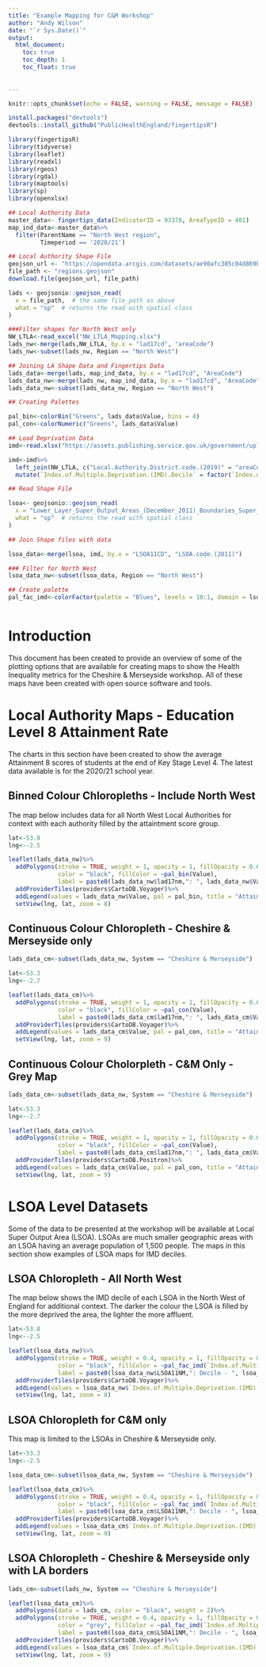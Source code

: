 ```yaml
---
title: "Example Mapping for C&M Workshop"
author: "Andy Wilson"
date: "`r Sys.Date()`"
output:
  html_document:
    toc: true
    toc_depth: 1
    toc_float: true
    
    
---
```


```r
knitr::opts_chunk$set(echo = FALSE, warning = FALSE, message = FALSE)

install.packages("devtools")
devtools::install_github("PublicHealthEngland/fingertipsR")

library(fingertipsR)
library(tidyverse)
library(leaflet)
library(readxl)
library(rgeos)
library(rgdal)
library(maptools)
library(sp)
library(openxlsx)
```


```r
## Local Authority Data
master_data<- fingertips_data(IndicatorID = 93378, AreaTypeID = 401)
map_ind_data<-master_data%>%
  filter(ParentName == "North West region",
         Timeperiod == '2020/21')

## Local Authority Shape File
geojson_url <- "https://opendata.arcgis.com/datasets/ae90afc385c04d869bc8cf8890bd1bcd_4.geojson"
file_path <- "regions.geojson"
download.file(geojson_url, file_path)

lads <- geojsonio::geojson_read(
  x = file_path,  # the same file_path as above
  what = "sp"  # returns the read with spatial class
)

###Filter shapes for North West only
NW_LTLA<-read_excel("NW_LTLA_Mapping.xlsx")
lads_nw<-merge(lads,NW_LTLA, by.x = "lad17cd", "areaCode")
lads_nw<-subset(lads_nw, Region == "North West")

## Joining LA Shape Data and Fingertips Data
lads_data<-merge(lads, map_ind_data, by.x = "lad17cd", "AreaCode")
lads_data_nw<-merge(lads_nw, map_ind_data, by.x = "lad17cd", "AreaCode")
lads_data_nw<-subset(lads_data_nw, Region == "North West")

## Creating Palettes

pal_bin<-colorBin("Greens", lads_data$Value, bins = 4)
pal_con<-colorNumeric("Greens", lads_data$Value)


```

```r

## Load Deprivation Data
imd<-read.xlsx("https://assets.publishing.service.gov.uk/government/uploads/system/uploads/attachment_data/file/833970/File_1_-_IMD2019_Index_of_Multiple_Deprivation.xlsx", sheet = 2)

imd<-imd%>%
  left_join(NW_LTLA, c("Local.Authority.District.code.(2019)" = "areaCode"))%>%
  mutate(`Index.of.Multiple.Deprivation.(IMD).Decile` = factor(`Index.of.Multiple.Deprivation.(IMD).Decile`))

## Read Shape File

lsoa<- geojsonio::geojson_read(
  x = "Lower_Layer_Super_Output_Areas_(December_2011)_Boundaries_Super_Generalised_Clipped_(BSC)_EW_V3.geojson",  # the same file_path as above
  what = "sp"  # returns the read with spatial class
)

## Join Shape files with data

lsoa_data<-merge(lsoa, imd, by.x = "LSOA11CD", "LSOA.code.(2011)")

### Filter for North West
lsoa_data_nw<-subset(lsoa_data, Region == "North West")

## Create palette
pal_fac_imd<-colorFactor(palette = "Blues", levels = 10:1, domain = lsoa_data_nw$`Index.of.Multiple.Deprivation.(IMD).Decile`)



```


# Introduction
This document has been created to provide an overview of some of the plotting options that are available for creating maps to show the Health Inequality metrics for the Cheshire & Merseyside workshop. All of these maps have been created with open source software and tools.

# Local Authority Maps - Education Level 8 Attainment Rate {.tabset .tabset-fate}
The charts in this section have been created to show the average Attainment 8 scores of students at the end of Key Stage Level 4. The latest data available is for the 2020/21 school year.

## Binned Colour Chloropleths - Include North West
The map below includes data for all North West Local Authorities for context with each authority filled by the attaintment score group.

```r


lat<-53.8
lng<--2.5

leaflet(lads_data_nw)%>%
  addPolygons(stroke = TRUE, weight = 1, opacity = 1, fillOpacity = 0.6,
              color = "black", fillColor = ~pal_bin(Value),
              label = paste0(lads_data_nw$lad17nm,": ", lads_data_nw$Value," - (", round(lads_data_nw$LowerCI95.0limit,1)," - ",round(lads_data_nw$UpperCI95.0limit,1), ")"))%>%
  addProviderTiles(providers$CartoDB.Voyager)%>%
  addLegend(values = lads_data_nw$Value, pal = pal_bin, title = "Attainment Score",position = "topright")%>%
  setView(lng, lat, zoom = 8)

```

## Continuous Colour Chloropleth - Cheshire & Merseyside only
```r

lads_data_cm<-subset(lads_data_nw, System == "Cheshire & Merseyside")

lat<-53.3
lng<--2.7

leaflet(lads_data_cm)%>%
  addPolygons(stroke = TRUE, weight = 1, opacity = 1, fillOpacity = 0.6,
              color = "black", fillColor = ~pal_con(Value),
              label = paste0(lads_data_cm$lad17nm,": ", lads_data_cm$Value," - (", round(lads_data_cm$LowerCI95.0limit,1)," - ",round(lads_data_cm$UpperCI95.0limit,1), ")"))%>%
  addProviderTiles(providers$CartoDB.Voyager)%>%
  addLegend(values = lads_data_cm$Value, pal = pal_con, title = "Attainment Score",position = "topright")%>%
  setView(lng, lat, zoom = 9)

```

## Continuous Colour Cholorpleth - C&M Only - Grey Map
```r

lads_data_cm<-subset(lads_data_nw, System == "Cheshire & Merseyside")

lat<-53.3
lng<--2.7

leaflet(lads_data_cm)%>%
  addPolygons(stroke = TRUE, weight = 1, opacity = 1, fillOpacity = 0.6,
              color = "black", fillColor = ~pal_con(Value),
              label = paste0(lads_data_cm$lad17nm,": ", lads_data_cm$Value," - (", round(lads_data_cm$LowerCI95.0limit,1)," - ",round(lads_data_cm$UpperCI95.0limit,1), ")"))%>%
  addProviderTiles(providers$CartoDB.Positron)%>%
  addLegend(values = lads_data_cm$Value, pal = pal_con, title = "Attainment Score",position = "topright")%>%
  setView(lng, lat, zoom = 9)
```

# LSOA Level Datasets {.tabset .tabset-fade}
Some of the data to be presented at the workshop will be available at Local Super Output Area (LSOA). LSOAs are much smaller geographic areas with an LSOA having an average population of 1,500 people. The maps in this section show examples of LSOA maps for IMD deciles.


## LSOA Chloropleth - All North West
The map below shows the IMD decile of each LSOA in the North West of England for additional context. The darker the colour the LSOA is filled by the more deprived the area, the lighter the more affluent.
```r

lat<-53.8
lng<--2.5

leaflet(lsoa_data_nw)%>%
  addPolygons(stroke = TRUE, weight = 0.4, opacity = 1, fillOpacity = 0.6,
              color = "black", fillColor = ~pal_fac_imd(`Index.of.Multiple.Deprivation.(IMD).Decile`),
              label = paste0(lsoa_data_nw$LSOA11NM,": Decile - ", lsoa_data_nw$`Index.of.Multiple.Deprivation.(IMD).Decile`))%>%
  addProviderTiles(providers$CartoDB.Voyager)%>%
  addLegend(values = lsoa_data_nw$`Index.of.Multiple.Deprivation.(IMD).Decile`, pal = pal_fac_imd, title = "IMD Decile - 2019",position = "topright")%>%
  setView(lng, lat, zoom = 8)

```
## LSOA Chloropleth for C&M only
This map is limited to the LSOAs in Cheshire & Merseyside only.

```r

lat<-53.3
lng<--2.5

lsoa_data_cm<-subset(lsoa_data_nw, System == "Cheshire & Merseyside")

leaflet(lsoa_data_cm)%>%
  addPolygons(stroke = TRUE, weight = 0.4, opacity = 1, fillOpacity = 0.6,
              color = "black", fillColor = ~pal_fac_imd(`Index.of.Multiple.Deprivation.(IMD).Decile`),
              label = paste0(lsoa_data_cm$LSOA11NM,": Decile - ", lsoa_data_cm$`Index.of.Multiple.Deprivation.(IMD).Decile`))%>%
  addProviderTiles(providers$CartoDB.Voyager)%>%
  addLegend(values = lsoa_data_cm$`Index.of.Multiple.Deprivation.(IMD).Decile`, pal = pal_fac_imd, title = "IMD Decile - 2019",position = "topright")%>%
  setView(lng, lat, zoom = 9)


```

## LSOA Chloropleth - Cheshire & Merseyside only with LA borders
```r

lads_cm<-subset(lads_nw, System == "Cheshire & Merseyside")

leaflet(lsoa_data_cm)%>%
  addPolygons(data = lads_cm, color = "black", weight = 2)%>%
  addPolygons(stroke = TRUE, weight = 0.4, opacity = 1, fillOpacity = 0.6,
              color = "grey", fillColor = ~pal_fac_imd(`Index.of.Multiple.Deprivation.(IMD).Decile`),
              label = paste0(lsoa_data_cm$LSOA11NM,": Decile - ", lsoa_data_cm$`Index.of.Multiple.Deprivation.(IMD).Decile`))%>%
  addProviderTiles(providers$CartoDB.Voyager)%>%
  addLegend(values = lsoa_data_cm$`Index.of.Multiple.Deprivation.(IMD).Decile`, pal = pal_fac_imd, title = "IMD Decile - 2019",position = "topright")%>%
  setView(lng, lat, zoom = 9)
```

